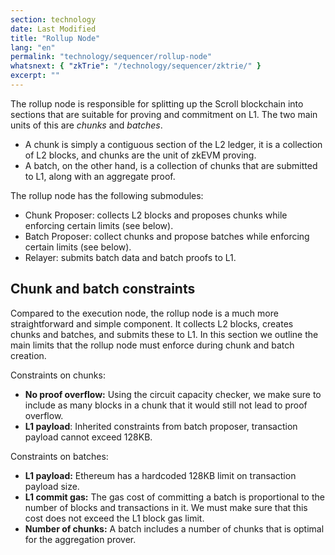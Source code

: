 ```yaml
---
section: technology
date: Last Modified
title: "Rollup Node"
lang: "en"
permalink: "technology/sequencer/rollup-node"
whatsnext: { "zkTrie": "/technology/sequencer/zktrie/" }
excerpt: ""
---
```


The rollup node is responsible for splitting up the Scroll blockchain into sections that are suitable for proving and commitment on L1. The two main units of this are *chunks* and *batches*.
* A chunk is simply a contiguous section of the L2 ledger, it is a collection of L2 blocks, and chunks are the unit of zkEVM proving.
* A batch, on the other hand, is a collection of chunks that are submitted to L1, along with an aggregate proof.

The rollup node has the following submodules:
- Chunk Proposer: collects L2 blocks and proposes chunks while enforcing certain limits (see below).
- Batch Proposer: collect chunks and propose batches while enforcing certain limits (see below).
- Relayer: submits batch data and batch proofs to L1.

## Chunk and batch constraints

Compared to the execution node, the rollup node is a much more straightforward and simple component.
It collects L2 blocks, creates chunks and batches, and submits these to L1.
In this section we outline the main limits that the rollup node must enforce during chunk and batch creation.

Constraints on chunks:
- **No proof overflow:** Using the circuit capacity checker, we make sure to include as many blocks in a chunk that it would still not lead to proof overflow.
- **L1 payload**: Inherited constraints from batch proposer, transaction payload cannot exceed 128KB.

Constraints on batches:
- **L1 payload:** Ethereum has a hardcoded 128KB limit on transaction payload size.
- **L1 commit gas:** The gas cost of committing a batch is proportional to the number of blocks and transactions in it. We must make sure that this cost does not exceed the L1 block gas limit.
- **Number of chunks:** A batch includes a number of chunks that is optimal for the aggregation prover.

